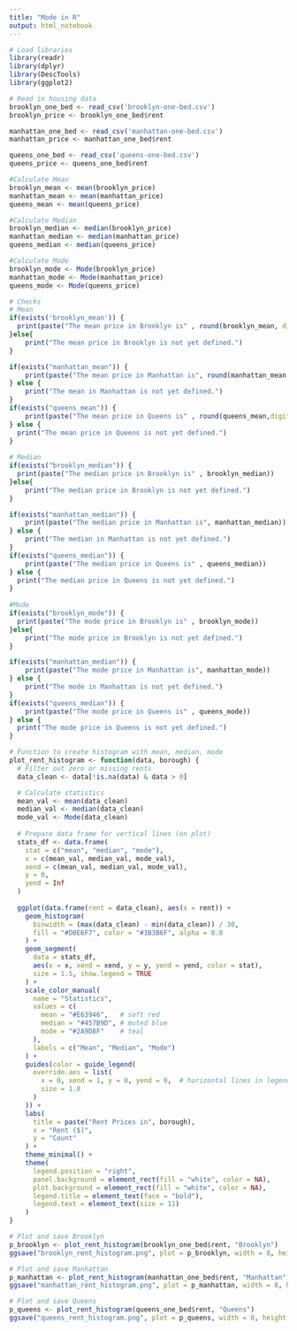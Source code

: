 ---
title: "Mode in R"
output: html_notebook
---
```{r message=FALSE, warning=FALSE, error=TRUE}
# Load libraries
library(readr)
library(dplyr)
library(DescTools)
library(ggplot2)
```
```{r message=FALSE, warning=FALSE, error=TRUE}
# Read in housing data
brooklyn_one_bed <- read_csv('brooklyn-one-bed.csv')
brooklyn_price <- brooklyn_one_bed$rent

manhattan_one_bed <- read_csv('manhattan-one-bed.csv')
manhattan_price <- manhattan_one_bed$rent

queens_one_bed <- read_csv('queens-one-bed.csv')
queens_price <- queens_one_bed$rent

```

```{r error=TRUE}
#Calculate Mean
brooklyn_mean <- mean(brooklyn_price)
manhattan_mean <- mean(manhattan_price)
queens_mean <- mean(queens_price)
```

```{r error=TRUE}
#Calculate Median
brooklyn_median <- median(brooklyn_price)
manhattan_median <- median(manhattan_price)
queens_median <- median(queens_price)
```

```{r error=TRUE}
#Calculate Mode
brooklyn_mode <- Mode(brooklyn_price)
manhattan_mode <- Mode(manhattan_price)
queens_mode <- Mode(queens_price)
```

```{r error=TRUE}
# Checks
# Mean
if(exists('brooklyn_mean')) {
  print(paste("The mean price in Brooklyn is" , round(brooklyn_mean, digits=2))) 
}else{
    print("The mean price in Brooklyn is not yet defined.")
}

if(exists("manhattan_mean")) {
    print(paste("The mean price in Manhattan is", round(manhattan_mean,digits=2)))
} else {
    print("The mean in Manhattan is not yet defined.")
}
if(exists("queens_mean")) {
    print(paste("The mean price in Queens is" , round(queens_mean,digits=2)))
} else {
  print("The mean price in Queens is not yet defined.")
}   
    
# Median
if(exists("brooklyn_median")) {
  print(paste("The median price in Brooklyn is" , brooklyn_median)) 
}else{
    print("The median price in Brooklyn is not yet defined.")
}

if(exists("manhattan_median")) {
    print(paste("The median price in Manhattan is", manhattan_median))
} else {
    print("The median in Manhattan is not yet defined.")
}
if(exists("queens_median")) {
    print(paste("The median price in Queens is" , queens_median))
} else {
  print("The median price in Queens is not yet defined.")
} 
    
#Mode
if(exists("brooklyn_mode")) {
  print(paste("The mode price in Brooklyn is" , brooklyn_mode)) 
}else{
    print("The mode price in Brooklyn is not yet defined.")
}

if(exists("manhattan_median")) {
    print(paste("The mode price in Manhattan is", manhattan_mode))
} else {
    print("The mode in Manhattan is not yet defined.")
}
if(exists("queens_median")) {
    print(paste("The mode price in Queens is" , queens_mode))
} else {
  print("The mode price in Queens is not yet defined.")
} 
```
```{r}
# Function to create histogram with mean, median, mode 
plot_rent_histogram <- function(data, borough) {
  # Filter out zero or missing rents
  data_clean <- data[!is.na(data) & data > 0]

  # Calculate statistics
  mean_val <- mean(data_clean)
  median_val <- median(data_clean)
  mode_val <- Mode(data_clean)
  
  # Prepare data frame for vertical lines (on plot)
  stats_df <- data.frame(
    stat = c("mean", "median", "mode"),
    x = c(mean_val, median_val, mode_val),
    xend = c(mean_val, median_val, mode_val),
    y = 0,
    yend = Inf
  )
  
  ggplot(data.frame(rent = data_clean), aes(x = rent)) +
    geom_histogram(
      binwidth = (max(data_clean) - min(data_clean)) / 30, 
      fill = "#D0E6F7", color = "#1B3B6F", alpha = 0.8
    ) +
    geom_segment(
      data = stats_df,
      aes(x = x, xend = xend, y = y, yend = yend, color = stat),
      size = 1.5, show.legend = TRUE
    ) +
    scale_color_manual(
      name = "Statistics",
      values = c(
        mean = "#E63946",   # soft red
        median = "#457B9D", # muted blue
        mode = "#2A9D8F"    # teal
      ),
      labels = c("Mean", "Median", "Mode")
    ) +
    guides(color = guide_legend(
      override.aes = list(
        x = 0, xend = 1, y = 0, yend = 0,  # horizontal lines in legend
        size = 1.8
      )
    )) +
    labs(
      title = paste("Rent Prices in", borough),
      x = "Rent ($)",
      y = "Count"
    ) +
    theme_minimal() +
    theme(
      legend.position = "right",
      panel.background = element_rect(fill = "white", color = NA),
      plot.background = element_rect(fill = "white", color = NA),
      legend.title = element_text(face = "bold"),
      legend.text = element_text(size = 11)
    )
}

```
```{r}
# Plot and save Brooklyn
p_brooklyn <- plot_rent_histogram(brooklyn_one_bed$rent, "Brooklyn")
ggsave("brooklyn_rent_histogram.png", plot = p_brooklyn, width = 8, height = 6, dpi = 300, bg = "white")

# Plot and save Manhattan
p_manhattan <- plot_rent_histogram(manhattan_one_bed$rent, "Manhattan")
ggsave("manhattan_rent_histogram.png", plot = p_manhattan, width = 8, height = 6, dpi = 300, bg = "white")

# Plot and save Queens
p_queens <- plot_rent_histogram(queens_one_bed$rent, "Queens")
ggsave("queens_rent_histogram.png", plot = p_queens, width = 8, height = 6, dpi = 300, bg = "white")

```

